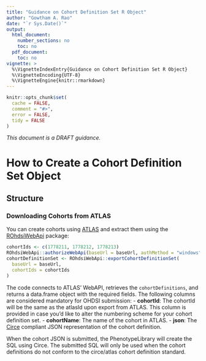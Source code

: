 ```yaml
---
title: "Guidance on Cohort Definition Set R Object"
author: "Gowtham A. Rao"
date: "`r Sys.Date()`"
output:
  html_document:
    number_sections: no
    toc: no  
  pdf_document: 
    toc: no     
vignette: >
  %\VignetteIndexEntry{Guidance on Cohort Definition Set R Object}
  %\VignetteEncoding{UTF-8}    
  %\VignetteEngine{knitr::rmarkdown}
---
```


```r
knitr::opts_chunk$set(
  cache = FALSE,
  comment = "#>",
  error = FALSE,
  tidy = FALSE
)
```


*This document is a DRAFT guidance.*

# How to Create a Cohort Definition Set Object
## Structure

### Downloading Cohorts from ATLAS
You can create cohorts using [ATLAS](https://github.com/OHDSI/Atlas) and extract them using the [ROhdsiWebApi](https://github.com/OHDSI/ROhdsiWebApi) package:


```r
cohortIds <- c(1778211, 1778212, 1778213)
ROhdsiWebApi::authorizeWebApi(baseUrl = baseUrl, authMethod = "windows")
cohortDefinitionSet <- ROhdsiWebApi::exportCohortDefinitionSet(
  baseUrl = baseUrl,
  cohortIds = cohortIds
)
```


The code connects to ATLAS' WebAPI, retrieves the `cohortDefinitions`, and returns a data.frame object with the required fields. The following columns are considered mandatory for OHDSI submission:
- **cohortId**: The cohortId will be the same as the atlasId upon export from ATLAS. This column is provided in case you'd like to alter the numbering scheme for your cohort definition set.
- **cohortName**: The name of the cohort in ATLAS.
- **json**: The [Circe](https://github.com/OHDSI/circe-be) compliant JSON representation of the cohort definition.

When the cohort JSON is submitted, the PhenotypeLibrary will create the SQL using Circe. The submitted SQL will only be used when the cohort definitions do not conform to the circe/atlas cohort definition standard.



